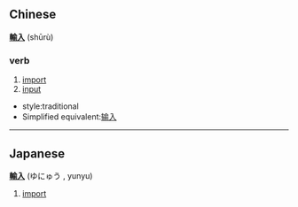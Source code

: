 ==Chinese==
'''[[輸]][[入]]''' (shūrù)

===verb===
#[[import]]
#[[input]]
*style:traditional
*Simplified equivalent:[[输入]]

----

==Japanese==
'''[[輸]][[入]]''' (ゆにゅう , yunyu)

#[[import]]